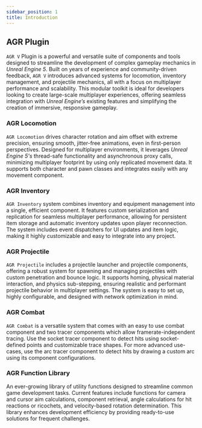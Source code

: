```yaml
---
sidebar_position: 1
title: Introduction
---
```


## AGR Plugin
`AGR V` Plugin is a powerful and versatile suite of components and tools
designed to streamline the development of complex gameplay mechanics in *Unreal
Engine 5*. Built on years of experience and community-driven feedback, `AGR V`
introduces advanced systems for locomotion, inventory management, and projectile
mechanics, all with a focus on multiplayer performance and scalability.
This modular toolkit is ideal for developers looking to create large-scale
multiplayer experiences, offering seamless integration with *Unreal Engine’s*
existing features and simplifying the creation of immersive, responsive gameplay.

### AGR Locomotion
`AGR Locomotion` drives character rotation and aim offset with extreme precision,
ensuring smooth, jitter-free animations, even in first-person perspectives.
Designed for multiplayer environments, it leverages *Unreal Engine 5's*
thread-safe functionality and asynchronous proxy calls, minimizing multiplayer
footprint by using only replicated movement data. It supports both character and
pawn classes and integrates easily with any movement component.

### AGR Inventory
`AGR Inventory` system combines inventory and equipment management into a single,
efficient component. It features custom serialization and replication for
seamless multiplayer performance, allowing for persistent item storage and
automatic inventory updates upon player reconnection.
The system includes event dispatchers for UI updates and item logic, making it
highly customizable and easy to integrate into any project.

### AGR Projectile
`AGR Projectile` includes a projectile launcher and projectile components,
offering a robust system for spawning and managing projectiles with custom
penetration and bounce logic. It supports homing, physical material interaction,
and physics sub-stepping, ensuring realistic and performant projectile behavior
in multiplayer settings. The system is easy to set up, highly configurable, and
designed with network optimization in mind.

### AGR Combat
`AGR Combat` is a versatile system that comes with an easy to use combat
component and two tracer components which allow framerate-independent tracing.
Use the socket tracer component to detect hits using socket-defined points and
customizable trace shapes. For more advanced use-cases, use the arc tracer
component to detect hits by drawing a custom arc using its component
configurations.

### AGR Function Library
An ever-growing library of utility functions designed to streamline common game
development tasks. Current features include functions for camera and cursor aim
calculations, component retrieval, angle calculations for hit reactions or
ricochets, and velocity-based rotation determination.
This library enhances development efficiency by providing ready-to-use solutions
for frequent challenges.